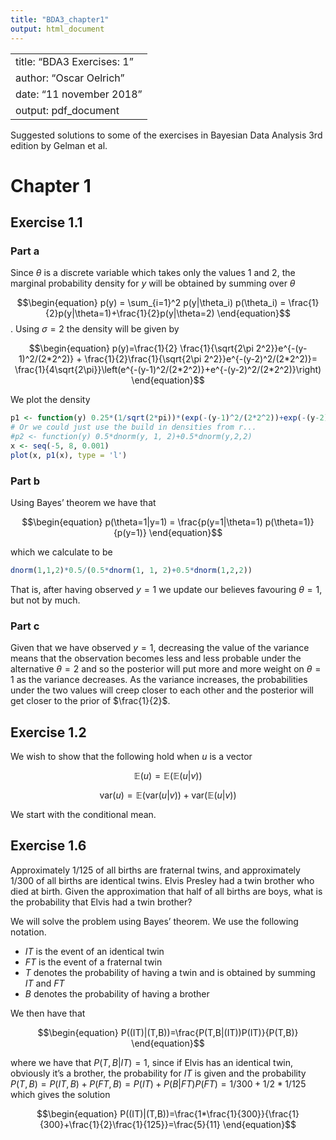 ```yaml
---
title: "BDA3_chapter1"
output: html_document
---
```



---
title: "BDA3 Exercises: 1"
author: "Oscar Oelrich"
date: "11 november 2018"
output: pdf_document
---



Suggested solutions to some of the exercises in Bayesian Data Analysis 3rd edition by Gelman et al.

# Chapter 1

## Exercise 1.1

### Part a

Since $\theta$ is a discrete variable which takes only the values $1$ and $2$, the marginal probability density for $y$ will be obtained by summing over $\theta$

$$\begin{equation}
p(y) = \sum_{i=1}^2 p(y|\theta_i) p(\theta_i) = \frac{1}{2}p(y|\theta=1)+\frac{1}{2}p(y|\theta=2)
\end{equation}$$
. Using $\sigma=2$ the density will be given by

$$\begin{equation}
p(y)=\frac{1}{2} \frac{1}{\sqrt{2\pi 2^2}}e^{-(y-1)^2/(2*2^2)}   + \frac{1}{2}\frac{1}{\sqrt{2\pi 2^2}}e^{-(y-2)^2/(2*2^2)}= \frac{1}{4\sqrt{2\pi}}\left(e^{-(y-1)^2/(2*2^2)}+e^{-(y-2)^2/(2*2^2)}\right)
\end{equation}$$

We plot the density

```r
p1 <- function(y) 0.25*(1/sqrt(2*pi))*(exp(-(y-1)^2/(2*2^2))+exp(-(y-2)^2/(2*2^2)))
# Or we could just use the build in densities from r...
#p2 <- function(y) 0.5*dnorm(y, 1, 2)+0.5*dnorm(y,2,2)
x <- seq(-5, 8, 0.001)
plot(x, p1(x), type = 'l')
```



### Part b

Using Bayes' theorem we have that

$$\begin{equation}
p(\theta=1|y=1) = \frac{p(y=1|\theta=1) p(\theta=1)}{p(y=1)}
\end{equation}$$

which we calculate to be

```r
dnorm(1,1,2)*0.5/(0.5*dnorm(1, 1, 2)+0.5*dnorm(1,2,2))
```

That is, after having observed $y=1$ we update our believes favouring $\theta=1$, but not by much.

### Part c


Given that we have observed $y=1$, decreasing the value of the variance means that the observation becomes less and less probable under the alternative $\theta=2$ and so the posterior will put more and more weight on $\theta=1$ as the variance decreases. As the variance increases, the probabilities under the two values will creep closer to each other and the posterior will get closer to the prior of $\frac{1}{2}$.

## Exercise 1.2

We wish to show that the following hold when $u$ is a vector

$$\begin{equation}
\mathbb{E}(u) = \mathbb{E}(\mathbb{E}(u|v))
\end{equation}$$

$$\begin{equation}
\text{var}(u) = \mathbb{E}(\text{var}(u|v))+\text{var}(\mathbb{E}(u|v))
\end{equation}$$

We start with the conditional mean. 


## Exercise 1.6

Approximately $1/125$ of all births are fraternal twins, and approximately $1/300$ of all births are identical twins. Elvis Presley had a twin brother who died at birth. Given the approximation that half of all births are boys, what is the probability that Elvis had a twin brother?

We will solve the problem using Bayes' theorem. We use the following notation.

* *IT* is the event of an identical twin
* *FT* is the event of a fraternal twin
* *T* denotes the probability of having a twin and is obtained by summing $IT$ and $FT$
* *B* denotes the probability of having a brother


We then have that

$$\begin{equation}
P((IT)|(T,B))=\frac{P(T,B|(IT))P(IT)}{P(T,B)}
\end{equation}$$

where we have that $P(T,B|IT)=1$, since if Elvis has an identical twin, obviously it's a brother, the probability for $IT$ is given and the probability $P(T,B)=P(IT,B)+P(FT,B)=P(IT)+P(B|FT)P(FT)=1/300+1/2 *1/125$ which gives the solution

$$\begin{equation}
P((IT)|(T,B))=\frac{1*\frac{1}{300}}{\frac{1}{300}+\frac{1}{2}\frac{1}{125}}=\frac{5}{11}
\end{equation}$$




